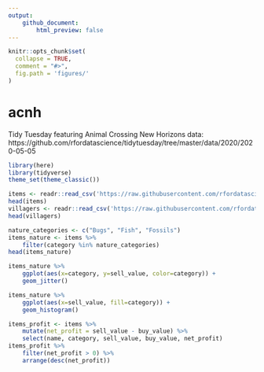 ```yaml
---
output: 
    github_document:
        html_preview: false
---
```


<!-- README.md is generated from README.Rmd. Please edit that file -->

```r
knitr::opts_chunk$set(
  collapse = TRUE,
  comment = "#>",
  fig.path = 'figures/'
)
```

# acnh

<!-- badges: start -->
<!-- badges: end -->

Tidy Tuesday featuring Animal Crossing New Horizons data: https://github.com/rfordatascience/tidytuesday/tree/master/data/2020/2020-05-05

```r
library(here)
library(tidyverse)
theme_set(theme_classic())
```

```r
items <- readr::read_csv('https://raw.githubusercontent.com/rfordatascience/tidytuesday/master/data/2020/2020-05-05/items.csv')
head(items)
villagers <- readr::read_csv('https://raw.githubusercontent.com/rfordatascience/tidytuesday/master/data/2020/2020-05-05/villagers.csv')
head(villagers)
```

```r
nature_categories <- c("Bugs", "Fish", "Fossils")
items_nature <- items %>% 
    filter(category %in% nature_categories)
head(items_nature)
```

```r
items_nature %>% 
    ggplot(aes(x=category, y=sell_value, color=category)) +
    geom_jitter()
```

```r
items_nature %>% 
    ggplot(aes(x=sell_value, fill=category)) +
    geom_histogram()
```

```r
items_profit <- items %>% 
    mutate(net_profit = sell_value - buy_value) %>% 
    select(name, category, sell_value, buy_value, net_profit)
items_profit %>% 
    filter(net_profit > 0) %>% 
    arrange(desc(net_profit))
```

